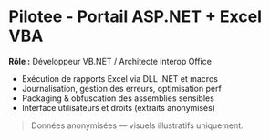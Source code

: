# Pilotee - Portail ASP.NET + Excel VBA
**Rôle :** Développeur VB.NET / Architecte interop Office
- Exécution de rapports Excel via DLL .NET et macros
- Journalisation, gestion des erreurs, optimisation perf
- Packaging & obfuscation des assemblies sensibles
- Interface utilisateurs et droits (extraits anonymisés)
> Données anonymisées — visuels illustratifs uniquement.
